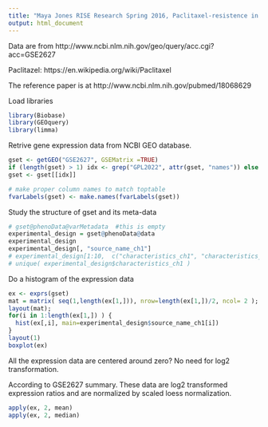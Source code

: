 ```yaml
---
title: "Maya Jones RISE Research Spring 2016, Paclitaxel-resistence in ovarian cancer cell lines"
output: html_document
---
```

Data are from http://www.ncbi.nlm.nih.gov/geo/query/acc.cgi?acc=GSE2627

Paclitazel:  https://en.wikipedia.org/wiki/Paclitaxel

The reference paper is at http://www.ncbi.nlm.nih.gov/pubmed/18068629


Load libraries
```r
library(Biobase)
library(GEOquery)
library(limma)
```

Retrive gene expression data from NCBI GEO database. 

```r
gset <- getGEO("GSE2627", GSEMatrix =TRUE)
if (length(gset) > 1) idx <- grep("GPL2022", attr(gset, "names")) else idx <- 1
gset <- gset[[idx]]

# make proper column names to match toptable 
fvarLabels(gset) <- make.names(fvarLabels(gset))

```

Study the structure of gset and its meta-data
```r
# gset@phenoData@varMetadata  #this is empty
experimental_design = gset@phenoData@data
experimental_design
experimental_design[, "source_name_ch1"]
# experimental_design[1:10,  c("characteristics_ch1", "characteristics_ch1.2")]
# unique( experimental_design$characteristics_ch1 )
```

Do a histogram of the expression data
```r
ex <- exprs(gset)
mat = matrix( seq(1,length(ex[1,])), nrow=length(ex[1,])/2, ncol= 2 ); 
layout(mat);
for(i in 1:length(ex[1,]) ) { 
  hist(ex[,i], main=experimental_design$source_name_ch1[i]) 
}
layout(1)
boxplot(ex)
```
All the expression data are centered around zero? No need for log2 transformation. 

According to GSE2627 summary. These data are log2 transformed expression ratios and are normalized by scaled loess normalization. 
```r
apply(ex, 2, mean)
apply(ex, 2, median)
```


